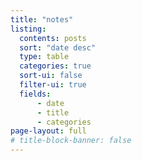 ```yaml
---
title: "notes"
listing:
  contents: posts
  sort: "date desc"
  type: table
  categories: true
  sort-ui: false
  filter-ui: true
  fields: 
      - date
      - title
      - categories
page-layout: full
# title-block-banner: false
---
```



